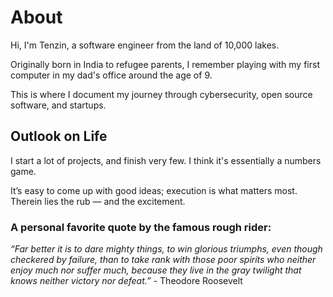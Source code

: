 # About

Hi, I'm Tenzin, a software engineer from the land of 10,000 lakes.

Originally born in India to refugee parents, I remember playing with my first computer in my dad's office around the age of 9.

This is where I document my journey through cybersecurity, open source software, and startups.

## Outlook on Life

I start a lot of projects, and finish very few. I think it's essentially a numbers game.

It’s easy to come up with good ideas; execution is what matters most. Therein lies the rub — and the excitement.

### A personal favorite quote by the famous rough rider:

_“Far better it is to dare mighty things, to win glorious triumphs, even though checkered by failure, than to take rank with those poor spirits who neither enjoy much nor suffer much, because they live in the gray twilight that knows neither victory nor defeat.”_ - Theodore Roosevelt
